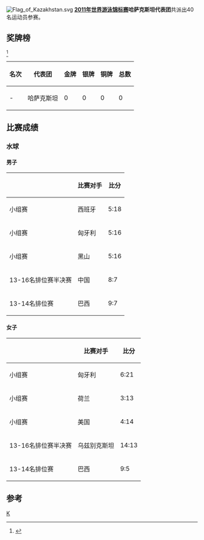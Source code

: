 [[Image:Flag_of_Kazakhstan.svg|thumb]]
'''[[2011年世界游泳锦标赛|2011年世界游泳锦标赛]]哈萨克斯坦代表团'''共派出40名运动员参赛。

==奖牌榜==
<ref>{{cite web |url=http://www.shanghai-fina2011.com/medal/index.html |title=存档副本 |accessdate=2011-07-26 |deadurl=yes |archiveurl=https://web.archive.org/web/20110720093114/http://www.shanghai-fina2011.com/medal/index.html |archivedate=2011-07-20 }}</ref>
{| class="wikitable"
|-
! 名次 !! 代表团 !! 金牌 !! 银牌 !! 铜牌 !! 总数
|-
| - || 哈萨克斯坦 || 0 || 0 || 0 || 0
|}
==比赛成绩==
===水球===
====男子====
{| class="wikitable"
|-
!  !! 比赛对手 !! 比分
|-
| 小组赛 ||  西班牙 ||  5:18
|-
| 小组赛 || 匈牙利 ||  5:16
|-
| 小组赛 ||  黑山 ||  5:16
|-
|13-16名排位赛半决赛|| 中国|| 8:7
|-
|13-14名排位赛||巴西||9:7
|}
====女子====
{| class="wikitable"
|-
!  !! 比赛对手 !! 比分
|-
| 小组赛 || 匈牙利  ||  6:21
|-
| 小组赛 || 荷兰 || 3:13 
|-
| 小组赛 || 美国  || 4:14 
|-
|13-16名排位赛半决赛|| 乌兹别克斯坦||14:13
|-
|13-14名排位赛|| 巴西 || 9:5
|}

==参考==
<references/>
[[分类:2011年世界游泳锦标赛代表团|K]]
{{2011年世界游泳锦标赛代表团}}